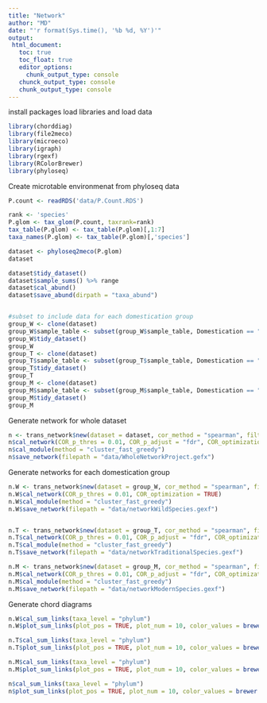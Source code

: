```yaml
---
title: "Network"
author: "MD"
date: "'r format(Sys.time(), '%b %d, %Y')'"
output: 
 html_document:
   toc: true
   toc_float: true
   editor_options:
     chunk_output_type: console
   chunck_output_type: console
   chunk_output_type: console
---
```


install packages load libraries and load data
```r
library(chorddiag)
library(file2meco)
library(microeco) 
library(igraph)
library(rgexf)
library(RColorBrewer)
library(phyloseq)

```

Create microtable environmenat from phyloseq data
```r
P.count <- readRDS('data/P.Count.RDS')

rank <- 'species'
P.glom <- tax_glom(P.count, taxrank=rank)
tax_table(P.glom) <- tax_table(P.glom)[,1:7]
taxa_names(P.glom) <- tax_table(P.glom)[,'species']

dataset <- phyloseq2meco(P.glom)
dataset

dataset$tidy_dataset()
dataset$sample_sums() %>% range
dataset$cal_abund()
dataset$save_abund(dirpath = "taxa_abund")


#subset to include data for each domestication group
group_W <- clone(dataset)
group_W$sample_table <- subset(group_W$sample_table, Domestication == "Wild")
group_W$tidy_dataset()
group_W
group_T <- clone(dataset)
group_T$sample_table <- subset(group_T$sample_table, Domestication == "Traditional")
group_T$tidy_dataset()
group_T
group_M <- clone(dataset)
group_M$sample_table <- subset(group_M$sample_table, Domestication == "Modern")
group_M$tidy_dataset()
group_M
```



Generate network for whole dataset
```r
n <- trans_network$new(dataset = dataset, cor_method = "spearman", filter_thres = 0.001)
n$cal_network(COR_p_thres = 0.01, COR_p_adjust = "fdr", COR_optimization = TRUE)
n$cal_module(method = "cluster_fast_greedy")
n$save_network(filepath = "data/WholeNetworkProject.gefx")
```



Generate networks for each domestication group
```r
n.W <- trans_network$new(dataset = group_W, cor_method = "spearman", filter_thres = 0.001)
n.W$cal_network(COR_p_thres = 0.01, COR_optimization = TRUE)
n.W$cal_module(method = "cluster_fast_greedy")
n.W$save_network(filepath = "data/networkWildSpecies.gexf")


n.T <- trans_network$new(dataset = group_T, cor_method = "spearman", filter_thres = 0.001)
n.T$cal_network(COR_p_thres = 0.01, COR_p_adjust = "fdr", COR_optimization = TRUE)
n.T$cal_module(method = "cluster_fast_greedy")
n.T$save_network(filepath = "data/networkTraditionalSpecies.gexf")

n.M <- trans_network$new(dataset = group_M, cor_method = "spearman", filter_thres = 0.001)
n.M$cal_network(COR_p_thres = 0.01, COR_p_adjust = "fdr", COR_optimization = TRUE)
n.M$cal_module(method = "cluster_fast_greedy")
n.M$save_network(filepath = "data/networkModernSpecies.gexf")
```

Generate chord diagrams 
```r
n.W$cal_sum_links(taxa_level = "phylum")
n.W$plot_sum_links(plot_pos = TRUE, plot_num = 10, color_values = brewer.pal(10, "Paired"))

n.T$cal_sum_links(taxa_level = "phylum")
n.T$plot_sum_links(plot_pos = TRUE, plot_num = 10, color_values = brewer.pal(10, "Paired"))

n.M$cal_sum_links(taxa_level = "phylum")
n.M$plot_sum_links(plot_pos = TRUE, plot_num = 10, color_values = brewer.pal(10, "Paired"))

n$cal_sum_links(taxa_level = "phylum")
n$plot_sum_links(plot_pos = TRUE, plot_num = 10, color_values = brewer.pal(10, "Paired"))
```








